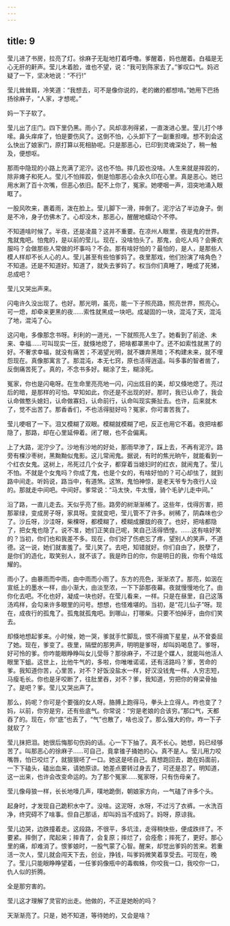 ```yaml
---
---
---
```

title: 9
---



莹儿进了书房，拉亮了灯。徐麻子无耻地打着呼噜。爹醒着，妈也醒着。白福是无心无肝的鼾声。莹儿木着脸，谁也不望，说：“我可到陈家去了。”爹叹口气。妈迟疑了一下，坚决地说：“不行!”

莹儿耸耸肩，冷笑道：“我想去，可不是像你说的，老的嫩的都想啃。”她用下巴扬扬徐麻子，“人家，才想呢。”

妈一下子软了。

莹儿出了庄门。四下里仍黑。雨小了。风却凛冽得紧，一直泼进心里。莹儿打个哆嗦。鼻头痒痒了，怕是要伤风了。这倒不怕，心头卸下了一副重担哩。想不到会这么快出了娘家门，原打算以死相胁呢。只是那恶心，已印到灵魂深处了，稍一触及，便想呕。

那雨中隐现的小路上充满了泥泞。这也不怕。摔几跤也没啥。人生来就是摔跤的，除非瘫子和死人。莹儿不怕摔跤，倒是怕那恶心会永久印在心里。真是恶心。她已用水涮了百十次嘴，但恶心依旧。配不上你了，冤家。她哽咽一声，泪突地涌入眼眶了。

一股风吹来，裹着雨，泼在脸上。莹儿脚下一滑，摔倒了。泥泞沾了半边身子。倒是不冷，身子仿佛木了。心却没木，那恶心，醒醒地蠕动个不停。

不知道啥时候了。半夜，还是凌晨？这并不重要。在凉州人眼里，夜是鬼的世界。鬼就鬼吧。怕鬼的，是以前的莹儿。现在，没啥怕头了。那鬼，会吃人吗？会撕衣服吗？会做那些人常做的坏事吗？不会。那有啥好怕的？最怕的，是人，是那些人模人样却不长人心的人。莹儿甚至有些怕爹妈了。夜里那戏，他们扮演了啥角色？不知道。还是不知道好。知道了，就失去爹妈了。权当你们真睡了，睡成了死猪，总成吧？

莹儿又哭出声来。

闪电许久没出现了。也好。那光明，虽亮，能一下子照亮路，照亮世界，照亮心。可一熄，却牵来更黑的夜……索性就黑成一块吧。成凝固的一块，混沌了天，混沌了地，混沌了心。

这闪电，多像那念书呀。利利的一道光，一下就照亮人生了。她看到了前途、未来、幸福……可叫现实一压，就倏地熄了，把啥都罩黑中了。还不如索性就黑了的好。不奢求幸福，就没有痛苦；不渴望光明，就不嫌弃黑暗；不构建未来，就不埋怨现在。真像那寓言了。那混沌，本无七窍，原也活得逍遥。叫多事的智者凿了，反倒痛苦死了。真的，不念书多好。糊涂了生，糊涂死。

冤家，你也是闪电呀。在生命里亮亮地一闪，闪出炫目的美，却又倏地熄了。亮过后的暗，是那样的可怕。早知如此，你还是不出现的好。那时，我已认命了，我会认命做憨头媳妇，认命做寡妇，认命前行，认命叫现实撕扯去。也许，后来就木了，觉不出苦了。那香香们，不也活得挺好吗？冤家，你可害苦我了。

莹儿哽咽了一下。泪又模糊了双眼。模糊就模糊了吧，反正也用它不着。夜把啥都隐了，那路，却在心里延伸着。闭了眼，也不会偏离。

上了大路，泥泞少了。沙地有沙地的好处，那雨早渗了，踩上去，不再有泥泞。路旁有棵沙枣树，黑黝黝似鬼影。这儿常闹鬼。据说，有时的焦光晌午，就能看到一个红衣女鬼。这树上，吊死过几个女子，都穿着当媳妇时的红衣，就闹鬼了。莹儿不怕。不就是个女鬼吗？你成了鬼，也是个女的，有啥好怕的？可心却怯了，就到路中间走。听妈说，路当中，有道煞。这煞，鬼怕神惊，是老天爷专为夜行人设的。那就走中间吧。中间好。爹常说：“马太快，牛太慢，骑个毛驴儿走中间。”

沿了路，一直儿走去。天似乎亮了些。路旁的树渐渐稀了。这些年，伐得厉害，把那翠绿，变成房子呀，家具呀。变就变吧，莹儿管不了许多。树稀了，阴森味也少了。沙丘呀，沙洼呀，柴棵呀，都模糊了，模糊成朦胧的夜了。也好，把啥都隐了，把女鬼也隐了。说不准，她们正笑自己呢，笑自己活得恓惶。……这有啥好笑的？当初，你们也和我差不多。现在，你们好了伤疤忘了疼，望别人的笑声，不道德。这一说，她们就害羞了。莹儿笑了。去吧，知错就好。你们自由了，脱孽了，是你们的造化，取笑别人，就不该了。我是昨日的你，你是明日的我，你有个啥炫耀的。

雨小了。由暴雨而中雨，由中雨而小雨了。东方的亮色，渐渐浓了。那亮，如洇在宣纸上的墨水一样，由小渐大，由淡至浓，一下下舔那夜幕。夜就慢慢地化了。由你化去吧。不化也好，凝成一块也好。在莹儿看来，一样。只是在昼里，自己这落汤鸡样，会勾来许多眼里的问号。想想，也怪难堪的。当初，是“花儿仙子”呀。现在，成夜行的孤鬼了。孤鬼就孤鬼吧。到哪山，打哪柴。只要不怕掉牙，由你们笑去。

却倏地想起爹来。小时候，她一哭，爹就手忙脚乱，恨不得摘下星星，从不曾委屈了她。现在，爹变了。夜里，隔壁的那男声，明明是爹呀，却叫妈喝息了。爹呀，好可怜的爹。你咋能眼睁睁叫女儿受辱？那徐麻子，不过是个媒人，就能叫他活人眼里下蛆。这世上，比他牛气的，多啦，你唯唯诺诺，还有活路吗？爹，苦命的爹。我知道你苦，心里苦，对不？好饭没盐水一样，好汉没钱鬼一样。人穷志短，马瘦毛长。你也是牙咬断了，往肚里吞，对不？爹，我知道，穷把你的脊梁骨抽了。是吧？爹。莹儿又哭出声了。

那么，妈呢？你可是个要强的女人呀。胳膊上跑得马，拳头上立得人。咋也变了？妈，以前，你穷是穷，还有些底气。你常说：“穷是老娘的合该穷。”那口气，天都吞了的。现在，你“底”也丢了，“气”也散了，啥也没了。那么强大的你，咋一下子就软了？

莹儿抹把泪。她很后悔那句伤妈的话。心一下下抽了。真不长心。她想，妈已经够苦了。叫那恶心的徐麻子……可自己，竟拿锥子捅她的心。真不是人。莹儿用力咬嘴唇，怕已咬烂了，就狠狠呸了一口。她这是呸自己。真想跑回去，跪在妈面前，一下下磕头，磕出血来，请她原谅。她差点要转过身去了，可还是忍了。明知道，这一出来，也许会改变命运的。为了那个冤家……冤家呀，只有伤母亲了。

莹儿像母狼一样，长长地嚎几声，噗地跪倒，朝娘家方向，一气磕了许多个头。

起身时，才发现自己跪积水中了。没啥。这泥呀，水呀，不过污了衣裤。一水洗百净，终究碍不了啥事。但自己那话，却叫妈当不成妈了。妈呀，原谅我。

莹儿边哭，边跌撞着走。这段路，不很平，多坑洼，走得稍快些，便成跌绊了。不要紧。摔倒了，爬起来；摔青了，会复原；摔烂了，会痊愈；摔死了，更好。那心里的痛，却难消了。恨爹娘时，一股气蒙了心智。醒来，却觉出爹妈的苦来。若重活一次人，莹儿就会闯天下去，创业，挣钱，叫爹妈微笑着享受去。可现在，晚了。莹儿只能眼睁睁望着，一任爹妈像瓶中的毒蜘蛛，你咬我一口，我咬你一口，仇人似的折腾。

全是那穷害的。

莹儿这才理解了灵官的出走。他做的，不正是她盼的吗？

天渐渐亮了。只是，她不知道，等待她的，又会是啥？